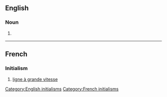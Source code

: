 ==English==

===Noun===
{{en-noun|-}}

# {{lb|en|disease}} {{initialism of|lymphogranuloma venereum|lang=en}}

----

==French==

===Initialism===
{{rfc-header|Initialism}}
{{head|fr|initialism}}

# [[ligne à grande vitesse]]

[[Category:English initialisms]]
[[Category:French initialisms]]